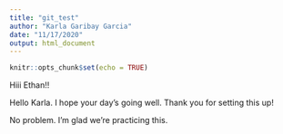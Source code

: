 ```yaml
---
title: "git_test"
author: "Karla Garibay Garcia"
date: "11/17/2020"
output: html_document
---
```


```r
knitr::opts_chunk$set(echo = TRUE)
```

Hiii Ethan!!

Hello Karla. I hope your day's going well. Thank you for setting this up!

No problem. I'm glad we're practicing this.
